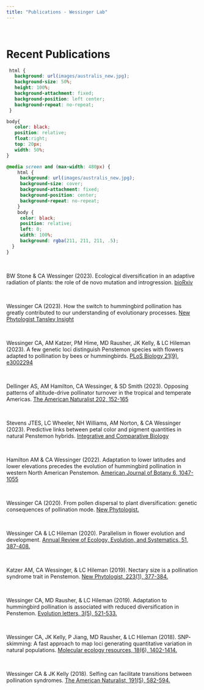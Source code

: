 ```yaml
---
title: "Publications - Wessinger Lab"
---
```

<!--hello, this is an html comment--> 
<!--the title here NORMALLY controls the big text at the top of this web page as well as the title shown within the tab but I changed that so this title only controls the text within the tab for all .Rmds/.htmls (the change is coded within the in_header.html) because I wanted the information in the tab to say something different than the text at the top of each web page--> 
<br>
<!-- anything within carrots is html code that will by knitted into the .html output my knitting the .rmd-->
<!-- br means break and inserts an empty line, i think the size of the break is based on the default size of the body text-->

# Recent Publications
<!-- header 1, aka the large font that is centered at the top of the web page, best to leave a line between headers and other code, otherwise sometimes rmd won't format them correctly -->


<!--the code below indicates this is a code block containing code (within the ```) in the language css and we don't want this code to be echoed onto the website (echo=F)-->
<!--note: no comments can be made within the code block bc rmd is weird so all comments will be below the block and will occur below a comment out version of the thing exactly as it appears within the block,--> 
```css
 html {
   background: url(images/australis_new.jpg);
   background-size: 50%;
   height: 100%;
   background-attachment: fixed;
   background-position: left center;
   background-repeat: no-repeat;
 }

body{
   color: black;
   position: relative;
   float:right;
   top: 20px;
   width: 50%;
}

@media screen and (max-width: 480px) {
    html {
     background: url(images/australis_new.jpg);
     background-size: cover;
     background-attachment: fixed;
     background-position: center;
     background-repeat: no-repeat;
    }
    body {
     color: black;
     position: relative;
     left: 0; 
     width: 100%; 
     background: rgba(211, 211, 211, .5);
  }
}
```
<!-- ```{css, echo=FALSE} -->
 <!-- html { -->
 <!--   background: url(images/australis_new.jpg);  -->
 <!--   background-size: 50%; -->
 <!--   height: 100%; -->
 <!--   background-attachment: fixed; -->
 <!--   background-position: left center; -->
 <!--   background-repeat: no-repeat; -->
 <!-- } -->

<!-- the html object formatted above (still in the language css) sets the background image used for this web page 
#IMP the image is dynamically scaling when set this way meaning it's size and what is show changes when you change your browser/screen size
the url() command tells the computer where this image is currently located compared to the director the rproj is in so it's in a folder called images and the image itself is called virgatus_new.jpg
background-size: 50%; is what makes this image cover the half of the width of the screen
height: 100%; ensure the image takes up 100% of the screen height
background-attachment: fixed ensures that when you scroll for text, the image does not move
background-position: left center; centers the image vertically and moves it to the left horizontally
background-repeat: no-repeat; means if the screen is too big that the image can't take up the whole thing, don't repeat the image

<!-- body { -->
<!--    color: black; -->
<!--    position: relative;  -->
<!--    float: right;  -->
<!--    top: 20px; -->
<!--    width: 50%;  -->

<!-- } -->

<!--the body object formatted above (still in the language css) sets the style for the "body" aka the actual text within this web page
#IMP: this body is set here because it is different than the way we generally want the body formatted in the other pages, if it was something that we wanted on all of the pages then we would set it within the style.css
color: sets the color of the text
position: relative sets the position to change relative to where it initially would be, this is formatted by the next line... 
float: right; makes the relative position of the text to be floating (not fixed so it will be scroll-able) to the right of where the body would normally be be
right: 0  and bottom: 0 means the body will start 0 pixels from the right and bottom of the screen (again regardless of width or other things contained withing this page as discussed above) aka will be right justified
top: 20 px means the body will start 20 pixels down from the top of the screen (again regardless of width or other things contained withing this page as discussed above)
width: 50% sets the width of the body to cover half of the width of the screen-->

<!-- @media screen and (max-width: 480px) { -->
<!--     html { -->
<!--      background: url(images/australis_new.jpg); -->
<!--      background-size: cover; -->
<!--      background-attachment: fixed; -->
<!--      background-position: center; -->
<!--      background-repeat: no-repeat; -->
<!--     } -->
<!--     body { -->
<!--      color: black; -->
<!--      left: 0;  -->
<!--      width: 100%;  -->
<!--      background: rgba(211, 211, 211, .5); -->
<!--   } -->
<!-- } -->
<!-- @media screen and (max-width: 480px): this block changes the settings that were discussed above to be different if the screen size is smaller than 480 pixels in width aka on phones/ipads because the formatting as it was looked super bad on phones before

you can check what this looks like after knitting this web page by narrowing your screen until it shifts into the different formatting

the html{} object is formatted to be different than  the default for bigger screens that was discussed above, because having an image take up half of a small screen is not very readable SO:
<!-- the html object formatted above (still in the language css) sets the background image used for this web page 
#IMP the image is dynamically scaling when set this way meaning it's size and what is show changes when you change your browser/screen size
the url() command tells the computer where this image is currently located compared to the director the rproj is in so it's in a folder called images and the image itself is called australis_new.jpg
background-position: center; just centers the image vertically and horizontally within the screen
background-repeat: no-repeat; means if the screen is too big that the image can't take up the whole thing, don't repeat the image
background-size: cover is what makes this image cover the entire width of the screen
background-attachment: fixed; is kind of complicated but means that is there is enough text that the screen needs to scroll, keep the image fixed in it's place aka don't scroll with the text -->

<!--the body{} object formatted above (still in the language css) sets the style for the "body" aka the actual text within this web page
#IMP: this body is set here because it is different than the way we generally want the body formatted in the other pages, if it was something that we wanted on all of the pages then we would set it within the style.css
color: sets the color of the text
left: 0 means the body will start 0 pixels from the left of the screen (again regardless of width or other things contained withing this page as discussed above)
width: 100% sets the width of the body to cover 100% of the width of the screen
background: rgba(211, 211, 211, .7); sets the background of the body to be a light grey (hex code 211, 211, 211) with an alpha (transparency) value of .5 (50% opaque) -->

<br>

<!-- below are publications in order from most recent to less recent with the actual publication hyperlinked within the journal name, Carrie's name is bolded--> 

BW Stone & CA Wessinger (2023). Ecological diversification in an adaptive radiation of plants: the role of de novo mutation and introgression. [bioRxiv](https://www.biorxiv.org/content/10.1101/2023.11.01.565185v1.abstract)

<br>

Wessinger CA (2023). How the switch to hummingbird pollination has greatly contributed to our understanding of evolutionary processes. [New Phytologist Tansley Insight](https://nph.onlinelibrary.wiley.com/doi/full/10.1111/nph.19335)

<br>

Wessinger CA, AM Katzer, PM Hime, MD Rausher, JK Kelly, & LC Hileman (2023). A few genetic loci distinguish Penstemon species with flowers adapted to pollination by bees or hummingbirds. [PLoS Biology 21(9), e3002294](https://doi.org/10.1371/journal.pbio.3002294)

<br>

Dellinger AS, AM Hamilton, CA Wessinger, & SD Smith (2023). Opposing patterns of altitude-drive pollinator turnover in the tropical and temperate Americas. [The American Naturalist 202, 152-165](https://www.journals.uchicago.edu/doi/full/10.1086/725017)

<br>

Stevens JTES, LC Wheeler, NH Williams, AM Norton, & CA Wessinger (2023). Predictive links between petal color and pigment quantities in natural Penstemon hybrids. [Integrative and Comparative Biology](https://doi.org/10.1093/icb/icad073)

<br>

Hamilton AM & CA Wessinger (2022). Adaptation to lower latitudes and lower elevations precedes the evolution of hummingbird pollination in western North American Penstemon. [American Journal of Botany 6, 1047-1055](https://doi.org/10.1002/ajb2.1857)

<br>

Wessinger CA (2020). From pollen dispersal to plant diversification: genetic consequences of pollination mode. [New Phytologist.](https://doi.org/10.1111/nph.17073)

<br>

Wessinger CA & LC Hileman (2020). Parallelism in flower evolution and development. [Annual Review of Ecology, Evolution, and Systematics, 51, 387-408.](https://doi.org/10.1146/annurev-ecolsys-011720-124511)

<br>

Katzer AM, CA Wessinger, & LC Hileman (2019). Nectary size is a pollination syndrome trait in Penstemon. [New Phytologist, 223(1), 377-384.](https://doi.org/10.1111/nph.15769)

<br>

Wessinger CA, MD Rausher, & LC Hileman (2019). Adaptation to hummingbird pollination is associated with reduced diversification in Penstemon. [Evolution letters, 3(5), 521-533.](https://doi.org/10.1002/evl3.130)

<br>

Wessinger CA, JK Kelly, P Jiang, MD Rausher, & LC Hileman (2018). SNP‐skimming: A fast approach to map loci generating quantitative variation in natural populations. [Molecular ecology resources, 18(6), 1402-1414.](https://doi.org/10.1111/1755-0998.12930)

<br>

Wessinger CA & JK Kelly (2018). Selfing can facilitate transitions between pollination syndromes. [The American Naturalist, 191(5), 582-594.](https://doi.org/10.1086/696856)

